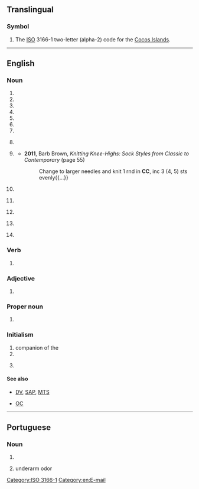 {{also|cc|cC|.cc|c/c|C&C|CC.|-cc}}
==Translingual==

===Symbol===
{{head|mul|symbol}}

# The [[ISO]] 3166-1 two-letter (alpha-2) code for the [[Cocos Islands]].

[[Category:ISO 3166-1]]

----

==English==

===Noun===
{{en-noun|~}}

# {{initialism of|lang=en|carbon copy}}
# {{initialism of|lang=en|[[cricket]] [[club]]}}
# {{initialism of|lang=en|[[cycling]] [[club]]}}
# {{initialism of|lang=en|[[circuit|Circuit]] [[court|Court]]}}
# {{initialism of|lang=en|community college}}
# {{initialism of|lang=en|credit card}}
# {{initialism of|lang=en|courtesy copy}}
# {{lb|en|cosmology}} {{initialism of|lang=en|cosmological constant}}
# {{lb|en|knitting}} {{initialism of|lang=en|[[contrast]]ing [[colour]]}}
#* '''2011''', Barb Brown, ''Knitting Knee-Highs: Sock Styles from Classic to Contemporary'' (page 55)
#*: Change to larger needles and knit 1 rnd in '''CC''', inc 3 (4, 5) sts evenly{{...}}
# {{lb|en|SI}} {{initialism of|lang=en|cubic centimetre}}
# {{lb|en|television}} {{initialism of|lang=en|closed caption}}
# {{lb|en|weather}} {{initialism of|lang=en|cirrocumulus}}
# {{lb|en|music|[[MIDI]]}} {{initialism of|[[control]] [[change]]|lang=en}}
# {{lb|en|medicine}} {{initialism of|lang=en|[[chief]] [[complaint]]}}

===Verb===
{{en-verb}}

# {{lb|en|internet}} {{alt form|cc|lang=en}}

===Adjective===
{{en-adj|-}}

# {{lb|en|fasteners}} {{initialism of|lang=en|[[cement]]-[[coated]]}}

===Proper noun===
{{en-proper noun}}

# {{lb|en|law}} {{initialism of|lang=en|Creative Commons}}

===Initialism===
{{rfc-header|Initialism}}
{{head|en|initialism}}

# companion of the {{w|Order of Canada}}
# {{initialism of|lang=en|[[city|City]] [[college|College]]}}
# {{lb|en|military}} {{abbreviation of|lang=en|[[cruiser|Cruiser]]|dot=}} {{gloss|a type of warship}} <!--why two C's?-->

====See also====
* {{sense|television}} [[DV]], [[SAP]], [[MTS]]
* {{sense|Canada}} [[OC]]

[[Category:en:E-mail]]

----

==Portuguese==

===Noun===
{{pt-noun|m|s}}

# {{initialism of|cartão de cidadão|lang=pt}}
# {{lb|pt|Brazil, informal}} underarm odor